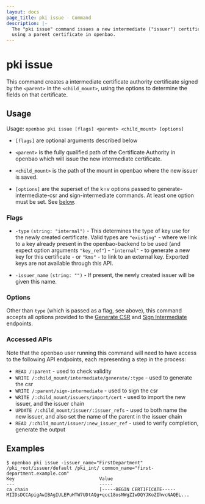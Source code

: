 ```yaml
---
layout: docs
page_title: pki issue - Command
description: |-
  The "pki issue" command issues a new intermediate ("issuer") certificate,
  using a parent certificate in openbao.
---
```


# pki issue

This command creates a intermediate certificate authority certificate signed by
the `<parent>` in the `<child_mount>`, using the options to determine the fields
on that certificate.

## Usage

Usage: `openbao pki issue [flags] <parent> <child_mount> [options]`

- `[flags]` are optional arguments described below

- `<parent>` is the fully qualified path of the Certificate Authority in openbao
  which will issue the new intermediate certificate.

- `<child_mount>` is the path of the mount in openbao where the new issuer is saved.

- `[options]` are the superset of the k=v options passed to generate-intermediate-csr
  and sign-intermediate commands.  At least one option must be set.
  See [below](/vault/docs/commands/pki/issue#options).

### Flags

- `-type` `(string: "internal")` - This determines the type of key use for the
   newly created certificate.  Valid types are `"existing"` - where we link to
   a key already present in the openbao-backend to be used (and expect option
   arguments `"key_ref"`) - `"internal"` - to generate a new key for this
   certificate - or `"kms"` - to link to an external key.  Exported keys are not
   available through this API.

- `-issuer_name` `(string: "")` - If present, the newly created issuer will be
   given this name.

### Options

Other than `type` (which is passed as a flag, see above), this command accepts
all options provided to the
[Generate CSR](/vault/api-docs/secret/pki#generate-intermediate-csr) and
[Sign Intermediate](/vault/api-docs/secret/pki#sign-intermediate) endpoints.

### Accessed APIs

Note that the openbao user running this command will need to have access to the
following API endpoints, each representing a step in the process:

 - `READ /:parent` - used to check validity
 - `WRITE /:child_mount/intermediate/generate/:type` - used to generate the csr
 - `WRITE /:parent/sign-intermediate` - used to sign the csr
 - `WRITE /:child_mount/issuers/import/cert` - used to import the new issuer,
 and the issuer chain
 - `UPDATE /:child_mount/issuer/:issuer_refs` - used to both name the new
 issuer, and also set the name of the parent in the issuer chain
 - `READ /:child_mount/issuer/:new_issuer_ref` - used to verify completion,
 generate the output

## Examples

```shell-session
$ openbao pki issue -issuer_name="FirstDepartment" /pki_root/issuer/default /pki_int/ common_name="first-department.example.com"
Key                               Value
---                               -----
ca_chain                          [-----BEGIN CERTIFICATE-----
MIIDsDCCApigAwIBAgIULEPuHTW7UDtAQg+qcc18osNWgZIwDQYJKoZIhvcNAQEL...
```
